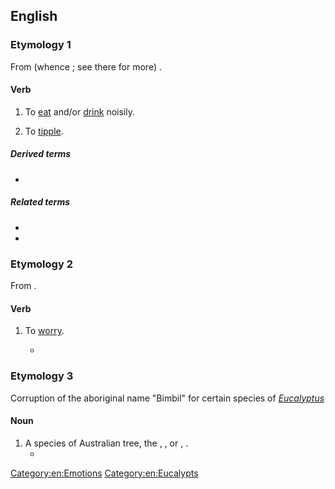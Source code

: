 ==English==

===Etymology 1===
From {{der|en|enm|bibben}} (whence {{m|en|bib}}; see there for more) {{suf|en||le}}.

====Verb====
{{en-verb|bibbl}}

# To [[eat]] and/or [[drink]] noisily.
# {{lb|en|intransitive}} To [[tipple]].

=====Derived terms=====
* {{l|en|bibbler}}

=====Related terms=====
* {{l|en|bib}}
* {{l|en|bibber}}

===Etymology 2===
From {{der|en|yi}}.

====Verb====
{{en-verb|bibbl}}

# {{lb|en|colloquial}} To [[worry]].
#* {{quote-text|en|year=1919|author=Herbert Quick|title=The Fairview Idea: A Story of the New Rural Life|page=39|passage="Foxes have holes,' Uncle Abner," said Daisy, " 'and the birds of the air have nests, but the son of man hath not where to lay his head.' Why should we worry when we have such a bully place as this tent?" "Ish ka '''bibble'''," said the Reverend Frank. "Well," said I, "about the time the mosquitoes begin to come out of the marsh, you'll begin to '''bibble'''."}}

===Etymology 3===
Corruption of the aboriginal name "Bimbil" for certain species of ''[[Eucalyptus]]''

====Noun====
{{en-noun|bibble}}
# A species of Australian tree, the {{vern|forest red gum}}, {{vern|glossy-leaved box}}, or {{vern|shiny-leaved box}}, {{taxlink|Eucalyptus tereticornis|species|ver=200106}}.
#*{{quote-book|en|author=J. H. Maiden|title=A Critical Revision of the Genus ''Eucalyptus''|year=1909|passage="'''Bibble''' Box," " Broad-leaf Box," or " Peppermint Box." Useful for fencing purposes, &c. Strong and durable. Habitat, open forests and low flats. Plentiful in some localities. Flowering period varies.}}

[[Category:en:Emotions]]
[[Category:en:Eucalypts]]